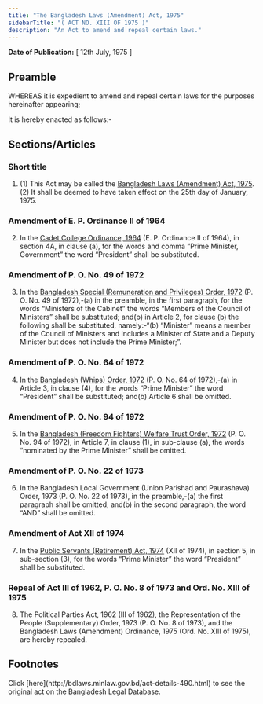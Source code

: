 ```yaml
---
title: "The Bangladesh Laws (Amendment) Act, 1975"
sidebarTitle: "( ACT NO. XIII OF 1975 )"
description: "An Act to amend and repeal certain laws."
---
```


**Date of Publication:** [ 12th July, 1975 ]

## Preamble

WHEREAS it is expedient to amend and repeal certain laws for the purposes hereinafter appearing;

It is hereby enacted as follows:-

## Sections/Articles

### Short title

1. (1) This Act may be called the [Bangladesh Laws (Amendment) Act, 1975](/laws/act-490 "Bangladesh Laws (Amendment) Act, 1975").(2) It shall be deemed to have taken effect on the 25th day of January, 1975.

### Amendment of E. P. Ordinance II of 1964

2. In the [Cadet College Ordinance, 1964](/laws/act-338 "Cadet College Ordinance, 1964 ") (E. P. Ordinance II of 1964), in section 4A, in clause (a), for the words and comma “Prime Minister, Government” the word “President” shall be substituted.

### Amendment of P. O. No. 49 of 1972

3. In the [Bangladesh Special (Remuneration and Privileges) Order, 1972](/laws/act-389 "Bangladesh Special (Remuneration and Privileges) Order, 1972 ") (P. O. No. 49 of 1972),-(a) in the preamble, in the first paragraph, for the words “Ministers of the Cabinet” the words “Members of the Council of Ministers” shall be substituted; and(b) in Article 2, for clause (b) the following shall be substituted, namely:-“(b) “Minister” means a member of the Council of Ministers and includes a Minister of State and a Deputy Minister but does not include the Prime Minister;”.

### Amendment of P. O. No. 64 of 1972

4. In the [Bangladesh (Whips) Order, 1972](/laws/act-396 "Bangladesh (Whips) Order, 1972 ") (P. O. No. 64 of 1972),-(a) in Article 3, in clause (4), for the words “Prime Minister” the word “President” shall be substituted; and(b) Article 6 shall be omitted.

### Amendment of P. O. No. 94 of 1972

5. In the [Bangladesh (Freedom Fighters) Welfare Trust Order, 1972](/laws/act-409 "Bangladesh (Freedom Fighters) Welfare Trust Order, 1972 ") (P. O. No. 94 of 1972), in Article 7, in clause (1), in sub-clause (a), the words “nominated by the Prime Minister” shall be omitted.

### Amendment of P. O. No. 22 of 1973

6. In the Bangladesh Local Government (Union Parishad and Paurashava) Order, 1973 (P. O. No. 22 of 1973), in the preamble,-(a) the first paragraph shall be omitted; and(b) in the second paragraph, the word “AND” shall be omitted.

### Amendment of Act XII of 1974

7. In the [Public Servants (Retirement) Act, 1974](/laws/act-460 "Public Servants (Retirement) Act, 1974") (XII of 1974), in section 5, in sub-section (3), for the words “Prime Minister” the word “President” shall be substituted.

### Repeal of Act III of 1962, P. O. No. 8 of 1973 and Ord. No. XIII of 1975

8. The Political Parties Act, 1962 (III of 1962), the Representation of the People (Supplementary) Order, 1973 (P. O. No. 8 of 1973), and the Bangladesh Laws (Amendment) Ordinance, 1975 (Ord. No. XIII of 1975), are hereby repealed.

## Footnotes

<Note>
  Click [here](http://bdlaws.minlaw.gov.bd/act-details-490.html) to see the original act on the Bangladesh Legal Database.
</Note>
